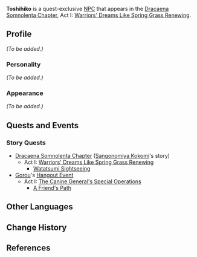 {{Meta
<!-- Remove this template after adding the missing info -->
|missing_NPC_profile  = yes
}}
{{Character Infobox
|type             = Quest NPC
|image            = NPC Toshihiko.jpg
|region           = Inazuma
|title            = Sangonomiya Samurai
|voiceEN          = 
}}
'''Toshihiko''' is a quest-exclusive [[NPC]] that appears in the [[Dracaena Somnolenta Chapter]], Act I: [[Warriors' Dreams Like Spring Grass Renewing]].

==Profile==
<!-- detailed story/lore information goes here -->
''(To be added.)''

===Personality===
''(To be added.)''

===Appearance===
''(To be added.)''

==Quests and Events==
===Story Quests===
* [[Dracaena Somnolenta Chapter]] ([[Sangonomiya Kokomi]]'s story)
** Act I: [[Warriors' Dreams Like Spring Grass Renewing]]
*** [[Watatsumi Sightseeing]]
* [[Gorou]]'s [[Hangout Event]]
** Act I: [[The Canine General's Special Operations]]
*** [[A Friend's Path]]

==Other Languages==
{{Other Languages
|default_hidden = 1
|en      = Toshihiko
|zhs     = 利彦
|zhs_rm  = Lìyàn
|zht     = 利彥
|zht_rm  = Lìyàn
|ja      = 利彦
|ja_rm   = Toshihiko
|ko      = 토시히코
|ko_rm   = Tosihiko
|es      = Toshihiko
|fr      = Toshihiko
|ru      = Тосихико
|th      = Toshihiko
|vi      = Toshihiko
|de      = Toshihiko
|id      = Toshihiko
|pt      = Toshihiko
}}

==Change History==
{{Change History|2.1}}

==References==
{{Reflist}}
